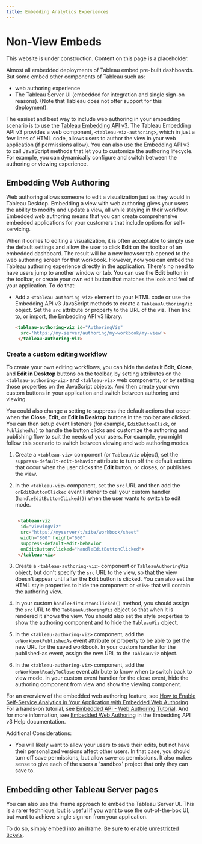 ```yaml
---
title: Embedding Analytics Experiences
---
```



# Non-View Embeds

<Callout type="warning" emoji="⚠️">
  This website is under construction. Content on this page is a placeholder.
</Callout>

Almost all embedded deployments of Tableau embed pre-built dashboards. But some embed other components of Tableau such as:

* web authoring experience
* The Tableau Server UI (embedded for integration and single sign-on reasons). (Note that Tableau does not offer support for this deployment).

The easiest and best way to include web authoring in your embedding scenario is to use the [Tableau Embedding API v3](https://help.tableau.com/current/api/embedding_api/en-us/index.html). The Tableau Embedding API v3 provides a web component, `<tableau-viz-authoring>`, which in just a few lines of HTML code, allows users to author the view in your web application (if permissions allow). You can also use the Embedding API v3 to call JavaScript methods that let you to customize the authoring lifecycle. For example, you can dynamically configure and switch between the authoring or viewing experience.

## Embedding Web Authoring

Web authoring allows someone to edit a visualization just as they would in Tableau Desktop.
Embedding a view with web authoring gives your users the ability to modify and update a view, all while staying in their workflow. Embedded web authoring means that you can create comprehensive embedded applications for your customers that include options for self-servicing.

When it comes to editing a visualization, it is often acceptable to simply use the default settings and allow the user to click **Edit** on the toolbar of an embedded dashboard. The result will be a new browser tab opened to the web authoring screen for that workbook. However, now you can embed the Tableau authoring experience directly in the application. There's no need to have users jump to another window or tab. You can use the **Edit** button in the toolbar, or create your own edit button that matches the look and feel of your application. To do that:

* Add a `<tableau-authoring-viz>` element to your HTML code or use the Embedding API v3 JavaScript methods to create a `TableauAuthoringViz` object. Set the `src` attribute or property to the URL of the viz. Then link to, or import, the Embedding API v3 library. 

   ```html
   <tableau-authoring-viz id="AuthoringViz"       
     src='https://my-server/authoring/my-workbook/my-view'>
    </tableau-authoring-viz>

   ```

### Create a custom editing workflow

To create your own editing workflows, you can hide the default **Edit**, **Close**, and **Edit in Desktop** buttons on the toolbar, by setting attributes on the `<tableau-authoring-viz>` and `<tableau-viz>` web components, or by setting those properties on the JavaScript objects. And then create your own custom buttons in your application and switch between authoring and viewing.

You could also change a setting to suppress the default actions that occur when the **Close**, **Edit**, or **Edit in Desktop** buttons in the toolbar are clicked. You can then setup event listeners (for example, `EditButtonClick`, or `PublishedAs`) to handle the button clicks and customize the authoring and publishing flow to suit the needs of your users. For example, you might follow this scenario to switch between viewing and web authoring modes.

1. Create a `<tableau-viz>` component (or `TableauViz` object), set the `suppress-default-edit-behavior` attribute to turn off the default actions that occur when the user clicks the **Edit** button, or closes, or publishes the view.

1. In the `<tableau-viz>` component, set the `src` URL and then add the `onEditButtonClicked` event listener to call your custom handler (`handleEditButtonClicked()`) when the user wants to switch to edit mode.

   ```html

    <tableau-viz
     id="viewingViz"
     src="https://myserver/t/site/workbook/sheet"
     width="800" height="600"
     suppress-default-edit-behavior
     onEditButtonClicked="handleEditButtonClicked">
    </tableau-viz>

   ```

1. Create a `<tableau-authoring-viz>` component or `TableauAuthoringViz` object, but don't specify the `src` URL to the view, so that the view doesn't appear until after the **Edit** button is clicked. You can also set the HTML style properties to hide the component or `<div>` that will contain the authoring view.

1. In your custom `handleEditButtonClicked()` method, you should assign the `src` URL to the `TableauAuthoringViz` object so that when it is rendered it shows the view. You should also set the style properties to show the authoring component and to hide the `TableauViz` object.

1. In the `<tableau-authoring-viz>` component, add the `onWorkbookPublishedAs` event attribute or property to be able to get the new URL for the saved workbook. In your custom handler for the published-as event, assign the new URL to the `TableauViz` object. 

1. In the `<tableau-authoring-viz>` component, add the `onWorkbookReadyToClose` event attribute to know when to switch back to view mode. In your custom event handler for the close event, hide the authoring component from view and show the viewing component.

For an overview of the embedded web authoring feature, see [How to Enable Self-Service Analytics in Your Application with Embedded Web Authoring](https://www.tableau.com/about/blog/2022/8/how-enable-self-service-analytics-your-application-embedded-web-authoring). For a hands-on tutorial, see [Embedded API - Web Authoring Tutorial](https://www.tableau.com/developer/learning/embedding-api-web-authoring-tutorial). And for more information, see [Embedded Web Authoring](https://help.tableau.com/current/api/embedding_api/en-us/docs/embedding_api_web_authoring.html) in the Embedding API v3 Help documentation.

Additional Considerations:

* You will likely want to allow your users to save their edits, but not have their personalized versions affect other users. In that case, you should turn off save permissions, but allow save-as permissions. It also makes sense to give each of the users a 'sandbox' project that only they can save to.

## Embedding other Tableau Server pages

You can also use the iframe approach to embed the Tableau Server UI. This is a rarer technique, but is useful if you want to use the out-of-the-box UI, but want to achieve single sign-on from your application.

To do so, simply embed into an iframe. Be sure to enable [unrestricted tickets](http://kb.tableau.com/articles/issue/login-prompt-when-embedding-server).

<br />
